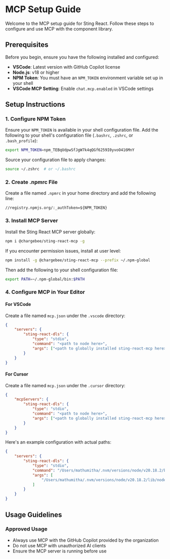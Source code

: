 
<Meta title="Getting Started/MCP" />

# MCP Setup Guide

Welcome to the MCP setup guide for Sting React. Follow these steps to configure and use MCP with the component library.

## Prerequisites

Before you begin, ensure you have the following installed and configured:

- **VSCode**: Latest version with GitHub Copilot license
- **Node.js**: v18 or higher
- **NPM Token**: You must have an `NPM_TOKEN` environment variable set up in your shell
- **VSCode MCP Setting**: Enable `chat.mcp.enabled` in VSCode settings

## Setup Instructions

### 1. Configure NPM Token

Ensure your `NPM_TOKEN` is available in your shell configuration file. Add the following to your shell's configuration file (`.bashrc`, `.zshrc`, or `.bash_profile`):

```bash
export NPM_TOKEN=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
```

Source your configuration file to apply changes:

```bash
source ~/.zshrc  # or ~/.bashrc
```

### 2. Create .npmrc File

Create a file named `.npmrc` in your home directory and add the following line:

```
//registry.npmjs.org/:_authToken=${NPM_TOKEN}
```

### 3. Install MCP Server

Install the Sting React MCP server globally:

```bash
npm i @chargebee/sting-react-mcp -g
```

If you encounter permission issues, install at user level:

```bash
npm install -g @chargebee/sting-react-mcp --prefix ~/.npm-global
```

Then add the following to your shell configuration file:

```bash
export PATH=~/.npm-global/bin:$PATH
```

### 4. Configure MCP in Your Editor

#### For VSCode

Create a file named `mcp.json` under the `.vscode` directory:

```json
{
	"servers": {
		"sting-react-dls": {
			"type": "stdio",
			"command": "<path to node here>",
			"args": ["<path to globally installed sting-react-mcp here>"]
		}
	}
}
```

#### For Cursor

Create a file named `mcp.json` under the `.cursor` directory:

```json
{
	"mcpServers": {
		"sting-react-dls": {
			"type": "stdio",
			"command": "<path to node here>",
			"args": ["<path to globally installed sting-react-mcp here>"]
		}
	}
}
```

Here's an example configuration with actual paths:

```json
{
	"servers": {
		"sting-react-dls": {
			"type": "stdio",
			"command": "/Users/mathumitha/.nvm/versions/node/v20.18.2/bin/node",
			"args": [
				"/Users/mathumitha/.nvm/versions/node/v20.18.2/lib/node_modules/@chargebee/sting-mcp/dist/index.js"
			]
		}
	}
}
```

## Usage Guidelines

### Approved Usage

- Always use MCP with the GitHub Copilot provided by the organization
- Do not use MCP with unauthorized AI clients
- Ensure the MCP server is running before use
